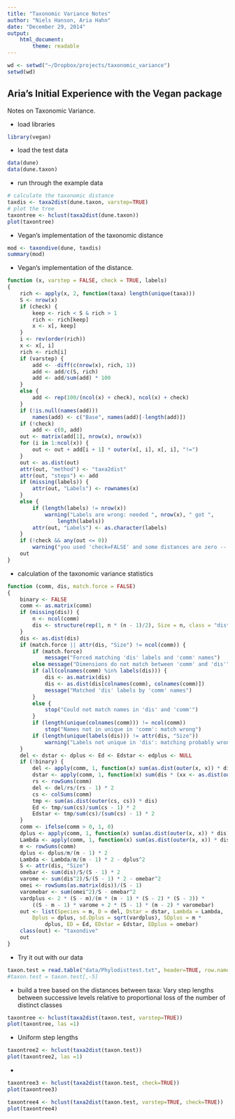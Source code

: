 ```yaml
---
title: "Taxonomic Variance Notes"
author: "Niels Hanson, Aria Hahn"
date: "December 29, 2014"
output: 
    html_document:
        theme: readable
---
```


```r
wd <- setwd("~/Dropbox/projects/taxonomic_variance")
setwd(wd)
```

## Aria's Initial Experience with the Vegan package

Notes on Taxonomic Variance.

* load libraries

```r
library(vegan)
```

* load the test data

```r
data(dune)
data(dune.taxon)
```

* run through the example data

```r
# calculate the taxonomic distance
taxdis <- taxa2dist(dune.taxon, varstep=TRUE)
# plot the tree
taxontree <- hclust(taxa2dist(dune.taxon))
plot(taxontree)
```

* Vegan's implementation of the taxonomic distance

```r
mod <- taxondive(dune, taxdis)
summary(mod)
```

* Vegan's implementation of the distance.

```r
function (x, varstep = FALSE, check = TRUE, labels) 
{
    rich <- apply(x, 2, function(taxa) length(unique(taxa)))
    S <- nrow(x)
    if (check) {
        keep <- rich < S & rich > 1
        rich <- rich[keep]
        x <- x[, keep]
    }
    i <- rev(order(rich))
    x <- x[, i]
    rich <- rich[i]
    if (varstep) {
        add <- -diff(c(nrow(x), rich, 1))
        add <- add/c(S, rich)
        add <- add/sum(add) * 100
    }
    else {
        add <- rep(100/(ncol(x) + check), ncol(x) + check)
    }
    if (!is.null(names(add))) 
        names(add) <- c("Base", names(add)[-length(add)])
    if (!check) 
        add <- c(0, add)
    out <- matrix(add[1], nrow(x), nrow(x))
    for (i in 1:ncol(x)) {
        out <- out + add[i + 1] * outer(x[, i], x[, i], "!=")
    }
    out <- as.dist(out)
    attr(out, "method") <- "taxa2dist"
    attr(out, "steps") <- add
    if (missing(labels)) {
        attr(out, "Labels") <- rownames(x)
    }
    else {
        if (length(labels) != nrow(x)) 
            warning("Labels are wrong: needed ", nrow(x), " got ", 
                length(labels))
        attr(out, "Labels") <- as.character(labels)
    }
    if (!check && any(out <= 0)) 
        warning("you used 'check=FALSE' and some distances are zero -- was this intended?")
    out
}
```

* calculation of the taxonomic variance statistics

```r
function (comm, dis, match.force = FALSE) 
{
    binary <- FALSE
    comm <- as.matrix(comm)
    if (missing(dis)) {
        n <- ncol(comm)
        dis <- structure(rep(1, n * (n - 1)/2), Size = n, class = "dist")
    }
    dis <- as.dist(dis)
    if (match.force || attr(dis, "Size") != ncol(comm)) {
        if (match.force) 
            message("Forced matching 'dis' labels and 'comm' names")
        else message("Dimensions do not match between 'comm' and 'dis'")
        if (all(colnames(comm) %in% labels(dis))) {
            dis <- as.matrix(dis)
            dis <- as.dist(dis[colnames(comm), colnames(comm)])
            message("Matched 'dis' labels by 'comm' names")
        }
        else {
            stop("Could not match names in 'dis' and 'comm'")
        }
        if (length(unique(colnames(comm))) != ncol(comm)) 
            stop("Names not in unique in 'comm': match wrong")
        if (length(unique(labels(dis))) != attr(dis, "Size")) 
            warning("Labels not unique in 'dis': matching probably wrong")
    }
    del <- dstar <- dplus <- Ed <- Edstar <- edplus <- NULL
    if (!binary) {
        del <- apply(comm, 1, function(x) sum(as.dist(outer(x, x)) * dis))
        dstar <- apply(comm, 1, function(x) sum(dis * (xx <- as.dist(outer(x, x))))/sum(xx))
        rs <- rowSums(comm)
        del <- del/rs/(rs - 1) * 2
        cs <- colSums(comm)
        tmp <- sum(as.dist(outer(cs, cs)) * dis)
        Ed <- tmp/sum(cs)/sum(cs - 1) * 2
        Edstar <- tmp/sum(cs)/(sum(cs) - 1) * 2
    }
    comm <- ifelse(comm > 0, 1, 0)
    dplus <- apply(comm, 1, function(x) sum(as.dist(outer(x, x)) * dis))
    Lambda <- apply(comm, 1, function(x) sum(as.dist(outer(x, x)) * dis^2))
    m <- rowSums(comm)
    dplus <- dplus/m/(m - 1) * 2
    Lambda <- Lambda/m/(m - 1) * 2 - dplus^2
    S <- attr(dis, "Size")
    omebar <- sum(dis)/S/(S - 1) * 2
    varome <- sum(dis^2)/S/(S - 1) * 2 - omebar^2
    omei <- rowSums(as.matrix(dis))/(S - 1)
    varomebar <- sum(omei^2)/S - omebar^2
    vardplus <- 2 * (S - m)/(m * (m - 1) * (S - 2) * (S - 3)) * 
        ((S - m - 1) * varome + 2 * (S - 1) * (m - 2) * varomebar)
    out <- list(Species = m, D = del, Dstar = dstar, Lambda = Lambda, 
        Dplus = dplus, sd.Dplus = sqrt(vardplus), SDplus = m * 
            dplus, ED = Ed, EDstar = Edstar, EDplus = omebar)
    class(out) <- "taxondive"
    out
}
```

* Try it out with our data

```r
taxon.test = read.table("data/Phylodisttest.txt", header=TRUE, row.names="row.names", sep ="\t")
#taxon.test = taxon.test[,-5]
```

* build a tree based on the distances between taxa: Vary step lengths between successive levels relative to proportional loss of the number of distinct classes

```r
taxontree <- hclust(taxa2dist(taxon.test, varstep=TRUE))
plot(taxontree, las =1)
```

* Uniform step lengths

```r
taxontree2 <- hclust(taxa2dist(taxon.test))
plot(taxontree2, las =1)
```

* 

```r
taxontree3 <- hclust(taxa2dist(taxon.test, check=TRUE))
plot(taxontree3)
```

```r
taxontree4 <- hclust(taxa2dist(taxon.test, varstep=TRUE, check=TRUE))
plot(taxontree4)
```

